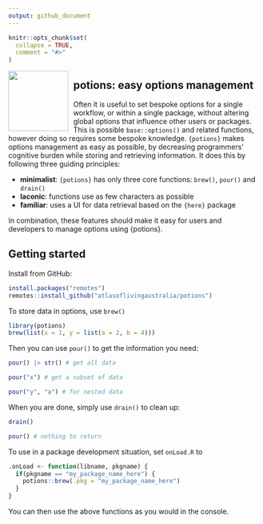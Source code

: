 ```yaml
---
output: github_document
---
```


<!-- README.md is generated from README.Rmd. Please edit that file -->

```r
knitr::opts_chunk$set(
  collapse = TRUE,
  comment = "#>"
)
```

<img src="man/figures/potions-logo.png" align="left" style="margin: 0px 10px 0px 0px;" alt="" width="120"/><h2>potions: easy options management</h2>

Often it is useful to set bespoke options for a single workflow, or within a single package, without altering global options that influence other users or packages. This is possible `base::options()` and related functions, however doing so requires some bespoke knowledge. `{potions}` makes options management as easy as possible, by decreasing programmers' cognitive burden while storing and retrieving information. It does this by following three guiding principles:

- **minimalist**: `{potions}` has only three core functions: `brew()`, `pour()` and `drain()`
- **laconic**: functions use as few characters as possible
- **familiar**: uses a UI for data retrieval based on the `{here}` package

In combination, these features should make it easy for users and developers to manage options using {potions}.

## Getting started

Install from GitHub:
```r
install.packages("remotes")
remotes::install_github("atlasoflivingaustralia/potions")
```

To store data in options, use `brew()`
```r
library(potions)
brew(list(x = 1, y = list(a = 2, b = 4)))
```
  
Then you can use `pour()` to get the information you need:
```r
pour() |> str() # get all data

pour("x") # get a subset of data

pour("y", "a") # for nested data
```

When you are done, simply use `drain()` to clean up:
```r
drain()

pour() # nothing to return
```

To use in a package development situation, set `onLoad.R` to
```r
.onLoad <- function(libname, pkgname) {
  if(pkgname == "my_package_name_here") {
    potions::brew(.pkg = "my_package_name_here")
  }
}
```
You can then use the above functions as you would in the console.